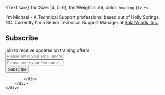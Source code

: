 <Text sx={{ fontSize: [4, 5, 6], fontWeight: `bold`, color: `heading` }}>
  Hi.
</Text>

I'm Michael - A Technical Support professional based out of Holly Springs, NC. Currently I'm a Senior Technical Support Manager at [SolarWinds, Inc.](https://solarwinds.com)


<!-- Begin Mailchimp Signup Form -->
<div id="mc_embed_signup">
    <form action="https://themichaelbeale.us11.list-manage.com/subscribe/post?u=4fbd68d56cd3c3eeb5e278a64&amp;id=ece044b8b0&amp;f_id=005fa1e0f0" method="post" id="mc-embedded-subscribe-form" name="mc-embedded-subscribe-form" class="validate" target="_self">
        <div id="mc_embed_signup_scroll">
        <h2>Subscribe</h2>
        <div class="indicates-required">join to receive updates on training offers</div>
<div class="mc-field-group">
	<label for="mce-EMAIL"></label>
	<input type="email" value="" name="EMAIL" class="required email" id="mce-EMAIL" placeholder="Please enter your email address" required>
	<span id="mce-EMAIL-HELPERTEXT" class="helper_text"></span>
</div>
<div class="mc-field-group">
	<label for="mce-FNAME"></label>
	<input type="text" value="" name="FNAME" class="" id="mce-FNAME" placeholder="Please enter your first name" required>
	<span id="mce-FNAME-HELPERTEXT" class="helper_text"></span>
</div>
	<div id="mce-responses" class="clear foot">
		<div class="response" id="mce-error-response" style="display:none"></div>
		<div class="response" id="mce-success-response" style="display:none"></div>
	</div>    <!-- real people should not fill this in and expect good things - do not remove this or risk form bot signups-->
    <div style="position: absolute; left: -5000px;" aria-hidden="true"><input type="text" name="b_4fbd68d56cd3c3eeb5e278a64_ece044b8b0" tabindex="-1" value="" ></div>
        <div class="optionalParent">
            <div class="clear foot">
                <input type="submit" value="Subscribe" name="subscribe" id="mc-embedded-subscribe" class="button">

            </div>
        </div>
    </div>
</form>
</div>

<!--End mc_embed_signup-->

